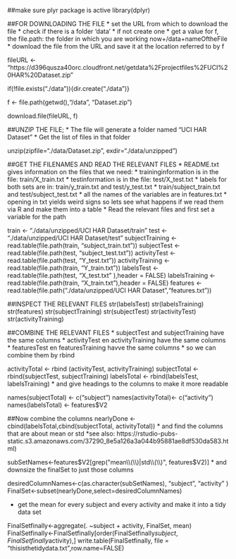 ##make sure plyr package is active
library(dplyr)

##FOR DOWNLOADING THE FILE
* set the URL from which to download the file
* check if there is a folder 'data'
* if not create one
* get a value for f, the file.path: the folder in which you are working now+/data+nameOftheFile
* download the file from the URL and save it at the location referred to by f

fileURL <- "https://d396qusza40orc.cloudfront.net/getdata%2Fprojectfiles%2FUCI%20HAR%20Dataset.zip"

if(!file.exists("./data")){dir.create("./data")}

f <- file.path(getwd(),"/data", "Dataset.zip")

download.file(fileURL, f)

##UNZIP THE FILE; 
* The file will generate a folder named "UCI HAR Dataset"
* Get the list of files in that folder

unzip(zipfile="./data/Dataset.zip", exdir="./data/unzipped")

##GET THE FILENAMES AND READ THE RELEVANT FILES
* README.txt gives information on the files that we need:
* traininginformation is in the file: train/X_train.txt
* testinformation is in the file: test/X_test.txt 
* labels for both sets are in: train/y_train.txt and test/y_test.txt
* train/subject_train.txt and test/subject_test.txt
* all the names of the variables are in features.txt
* opening in txt yields weird signs so lets see what happens if we read them via R and make them into a table
* Read the relevant files and first set a variable for the path

train <- "./data/unzipped/UCI HAR Dataset/train"
test <- "./data/unzipped/UCI HAR Dataset/test"
subjectTraining <- read.table(file.path(train, "subject_train.txt"))
subjectTest <- read.table(file.path(test, "subject_test.txt"))
activityTest <- read.table(file.path(test, "Y_test.txt"))
activityTraining <- read.table(file.path(train, "Y_train.txt"))
labelsTest  <- read.table(file.path(test, "X_test.txt" ),header = FALSE)
labelsTraining <- read.table(file.path(train, "X_train.txt"),header = FALSE)
features <- read.table(file.path("./data/unzipped/UCI HAR Dataset","features.txt"))

##INSPECT THE RELEVANT FILES
str(labelsTest)
str(labelsTraining)
str(features)
str(subjectTraining)
str(subjectTest)
str(activityTest)
str(activityTraining)

##COMBINE THE RELEVANT FILES
* subjectTest and subjectTraining have the same columns
* activityTest en activityTraining have the same columns
* featuresTest en featuresTraining havve the same columns
* so we can combine them by rbind

activityTotal <- rbind (activityTest, activityTraining)
subjectTotal <-rbind(subjectTest, subjectTraining)
labelsTotal <- rbind(labelsTest, labelsTraining)
* and give headings to the columns to make it more readable

names(subjectTotal) <- c("subject")
names(activityTotal)<- c("activity")
names(labelsTotal) <- features$V2

##Now combine the columns
nearlyDone <-cbind(labelsTotal,cbind(subjectTotal, activityTotal))
* and find the columns that are about mean or std
*see also: https://rstudio-pubs-static.s3.amazonaws.com/37290_8e5a126a3a044b95881ae8df530da583.html)

subSetNames<-features$V2[grep("mean\\(\\)|std\\(\\)", features$V2)]
* and downsize the finalSet to just those columns

desiredColumnNames<-c(as.character(subSetNames), "subject", "activity" )
FinalSet<-subset(nearlyDone,select=desiredColumnNames)

* get the mean for every subject and every activity and make it into a tidy data set

FinalSetfinally<-aggregate(. ~subject + activity, FinalSet, mean)
FinalSetfinally<-FinalSetfinally[order(FinalSetfinally$subject,FinalSetfinally$activity),]
write.table(FinalSetfinally, file = "thisisthetidydata.txt",row.name=FALSE)

